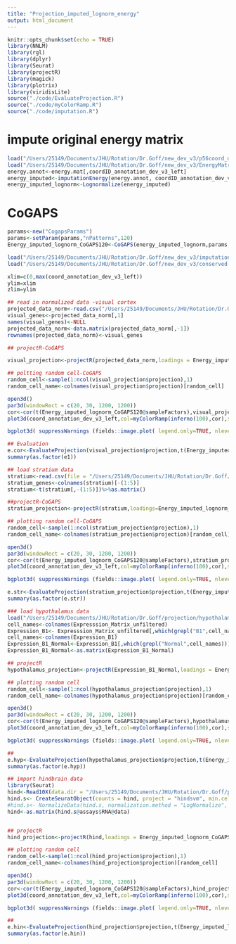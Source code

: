---
title: "Projection_imputed_lognorm_energy"
output: html_document
---

```{r setup, include=FALSE}
knitr::opts_chunk$set(echo = TRUE)
library(NNLM)
library(rgl)
library(dplyr)
library(Seurat)
library(projectR)
library(magick)
library(plotrix)
library(viridisLite)
source("./code/EvaluateProjection.R")
source("./code/myColorRamp.R")
source("./code/imputation.R")
```
# impute original energy matrix
```{r }
load("/Users/25149/Documents/JHU/Rotation/Dr.Goff/new_dev_v3/p56coord_dev_v3_left.RData")
load("/Users/25149/Documents/JHU/Rotation/Dr.Goff/new_dev_v3/EnergyMatrix/energy_dev_v3_sagittal.RData")
energy.annot<-energy.mat[,coordID_annotation_dev_v3_left]
energy_imputed<-imputationEnergy(energy.annot, coordID_annotation_dev_v3_left, maxdistance=2.5)
energy_imputed_lognorm<-Lognormalize(energy_imputed)
```
# CoGAPS
```{r }
params<-new("CogapsParams")
params<-setParam(params,"nPatterns",120)
Energy_imputed_lognorm_CoGAPS120<-CoGAPS(energy_imputed_lognorm,params,nIterations=1000)
```

```{r }
load("/Users/25149/Documents/JHU/Rotation/Dr.Goff/new_dev_v3/imputation/CoGAPS_Lognorm/Energy_imputed_lognorm_CoGAPS120.RData")
load("/Users/25149/Documents/JHU/Rotation/Dr.Goff/new_dev_v3/conserved pattern/group.RData")

xlim=c(0,max(coord_annotation_dev_v3_left))
ylim=xlim
zlim=ylim
```


```{r}
## read in normalized data -visual cortex
projected_data_norm<-read.csv("/Users/25149/Documents/JHU/Rotation/Dr.Goff/projection/visual cortex/GSE71585_RefSeq_TPM.csv")
visual_genes<-projected_data_norm[,1]
names(visual_genes)<-NULL
projected_data_norm<-data.matrix(projected_data_norm[,-1])
rownames(projected_data_norm)<-visual_genes

## projectR-CoGAPS

visual_projection<-projectR(projected_data_norm,loadings = Energy_imputed_lognorm_CoGAPS120@featureLoadings,full=TRUE)

## poltting random cell-CoGAPS
random_cell<-sample(1:ncol(visual_projection$projection),1)
random_cell_name<-colnames(visual_projection$projection)[random_cell]

open3d()
par3d(windowRect = c(20, 30, 1200, 1200))
cor<-cor(t(Energy_imputed_lognorm_CoGAPS120@sampleFactors),visual_projection$projection[,random_cell])
plot3d(coord_annotation_dev_v3_left,col=myColorRamp(inferno(100),cor),size=3,box=F,axes=F,xlab="",ylab="", zlab="",xlim=xlim,ylim=ylim,zlim=zlim, main=random_cell_name, alpha=(cor-min(cor))/(max(cor)-min(cor)))

bgplot3d( suppressWarnings (fields::image.plot( legend.only=TRUE, nlevel=100,zlim=c(min(cor),max(cor)), legend.args=list(text=''),col=inferno(100))))

## Evaluation
e.cor<-EvaluateProjection(visual_projection$projection,t(Energy_imputed_lognorm_CoGAPS120@sampleFactors),group,allzero = c())
summary(as.factor(e1))
```

```{r}
## load stratium data
stratium<-read.csv(file = "/Users/25149/Documents/JHU/Rotation/Dr.Goff/projection/stratium/GSE82187_cast_all_forGEO.csv")
stratium_genes<-colnames(stratium)[-(1:5)]
stratium<-t(stratium[,-(1:5)])%>%as.matrix()

##projectR-CoGAPS
stratium_projection<-projectR(stratium,loadings=Energy_imputed_lognorm_CoGAPS120@featureLoadings,full=TRUE)

## plotting random cell-CoGAPS
random_cell<-sample(1:ncol(stratium_projection$projection),1)
random_cell_name<-colnames(stratium_projection$projection)[random_cell]

open3d()
par3d(windowRect = c(20, 30, 1200, 1200))
cor<-cor(t(Energy_imputed_lognorm_CoGAPS120@sampleFactors),stratium_projection$projection[,random_cell])
plot3d(coord_annotation_dev_v3_left,col=myColorRamp(inferno(100),cor),size=3,box=F,axes=F,xlab="",ylab="",zlab="",xlim=xlim,ylim=ylim,zlim=zlim, main=random_cell_name,alpha=(cor-min(cor))/(max(cor)-min(cor)))

bgplot3d( suppressWarnings (fields::image.plot( legend.only=TRUE, nlevel=100,zlim=c(min(cor),max(cor)), legend.args=list(text=''),col=inferno(100))))

e.str<-EvaluateProjection(stratium_projection$projection,t(Energy_imputed_lognorm_CoGAPS120@sampleFactors),group,allzero = c())
summary(as.factor(e.str))
```

```{r}
### load hypothalamus data
load("/Users/25149/Documents/JHU/Rotation/Dr.Goff/projection/hypothalamus/GSE87544_1443737Cells.Expresssion.Matrix.log_tpm+1_.renamed.RData/GSE87544_1443737Cells.Expresssion.Matrix.log_tpm+1_.renamed.RData")
cell_names<-colnames(Expresssion_Matrix_unfiltered)
Expression_B1<- Expresssion_Matrix_unfiltered[,which(grepl("B1",cell_names))]
cell_names<-colnames(Expression_B1)
Expression_B1_Normal<-Expression_B1[,which(grepl("Normal",cell_names))]
Expression_B1_Normal<-as.matrix(Expression_B1_Normal)

## projectR
hypothalamus_projection<-projectR(Expression_B1_Normal,loadings = Energy_imputed_lognorm_CoGAPS120@featureLoadings,full=TRUE)

## plotting random cell
random_cell<-sample(1:ncol(hypothalamus_projection$projection),1)
random_cell_name<-colnames(hypothalamus_projection$projection)[random_cell]

open3d()
par3d(windowRect = c(20, 30, 1200, 1200))
cor<-cor(t(Energy_imputed_lognorm_CoGAPS120@sampleFactors),hypothalamus_projection$projection[,random_cell])
plot3d(coord_annotation_dev_v3_left,col=myColorRamp(inferno(100),cor),size=3,box=F,axes=F,xlab="",ylab="",zlab="",xlim=xlim,ylim=ylim,zlim=zlim, main=random_cell_name,alpha=(cor-min(cor))/(max(cor)-min(cor)))

bgplot3d( suppressWarnings (fields::image.plot( legend.only=TRUE, nlevel=100,zlim=c(min(cor),max(cor)), legend.args=list(text=''),col=inferno(100))))

##
e.hyp<-EvaluateProjection(hypothalamus_projection$projection,t(Energy_imputed_lognorm_CoGAPS120@sampleFactors),group,allzero = c())
summary(as.factor(e.hyp))
```

```{r}
## import hindbrain data
library(Seurat)
hind<-Read10X(data.dir = "/Users/25149/Documents/JHU/Rotation/Dr.Goff/projection/cerebellum/")
hind.s<- CreateSeuratObject(counts = hind, project = "hindsvm", min.cells = 3, min.features = 200)
#hind.s<- NormalizeData(hind.s, normalization.method = "LogNormalize", scale.factor = 500)
hind<-as.matrix(hind.s@assays$RNA@data)


## projectR
hind_projection<-projectR(hind,loadings = Energy_imputed_lognorm_CoGAPS120@featureLoadings, full=TRUE)

## plotting random cell
random_cell<-sample(1:ncol(hind_projection$projection),1)
random_cell_name<-colnames(hind_projection$projection)[random_cell]

open3d()
par3d(windowRect = c(20, 30, 1200, 1200))
cor<-cor(t(Energy_imputed_lognorm_CoGAPS120@sampleFactors),hind_projection$projection[,random_cell])
plot3d(coord_annotation_dev_v3_left,col=myColorRamp(inferno(100),cor),size=3,box=F,axes=F,xlab="",ylab="",zlab="",xlim=xlim,ylim=ylim,zlim=zlim, main=random_cell_name,alpha=(cor-min(cor))/(max(cor)-min(cor)))

bgplot3d( suppressWarnings (fields::image.plot( legend.only=TRUE, nlevel=100,zlim=c(min(cor),max(cor)), legend.args=list(text=''),col=inferno(100))))

## 
e.hin<-EvaluateProjection(hind_projection$projection,t(Energy_imputed_lognorm_CoGAPS120@sampleFactors),group,allzero = c())
summary(as.factor(e.hin))
```
